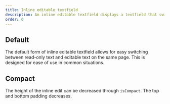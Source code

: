 ```yaml
---
title: Inline editable textfield
description: An inline editable textfield displays a textfield that switches between reading and editing on the same page.
order: 0
---
```



## Default

The default form of inline editable textfield allows for easy switching between read-only text and editable text on the same page. This is designed for ease of use in common situations.

<Example
  Component={inlineEditableTextfieldDefault}
  packageName="@atlaskit/inline-edit"
/>

## Compact

The height of the inline edit can be decreased through `isCompact`. The top and bottom padding decreases.

<Example
  Component={inlineEditableTextfieldCompact}
  packageName="@atlaskit/inline-edit"
/>

